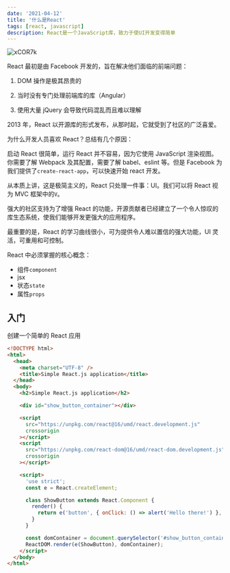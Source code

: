 ```yaml
---
date: '2021-04-12'
title: '什么是React'
tags: [react, javascript]
description: React是一个JavaScript库，致力于使UI开发变得简单
---
```


![xCOR7k](https://cdn.jsdelivr.net/gh/manonicu/pics@master/uPic/xCOR7k.jpg)

React 最初是由 Facebook 开发的，旨在解决他们面临的前端问题：

1. DOM 操作是极其昂贵的

2. 当时没有专门处理前端库的库（Angular）

3. 使用大量 jQuery 会导致代码混乱而且难以理解

2013 年，React 以开源库的形式发布，从那时起，它就受到了社区的广泛喜爱。

为什么开发人员喜欢 React？总结有几个原因：

启动 React 很简单，运行 React 并不容易，因为它使用 JavaScript 渲染视图。你需要了解 Webpack 及其配置，需要了解 babel、eslint 等。但是 Facebook 为我们提供了`create-react-app`，可以快速开始 react 开发。

从本质上讲，这是极简主义的，React 只处理一件事：UI。我们可以将 React 视为 MVC 框架中的`V`。

强大的社区支持为了增强 React 的功能，开源贡献者已经建立了一个令人惊叹的库生态系统，使我们能够开发更强大的应用程序。

最重要的是，React 的学习曲线很小，可为提供令人难以置信的强大功能，UI 灵活，可重用和可控制。

React 中必须掌握的核心概念：

- 组件`component`
- jsx
- 状态`state`
- 属性`props`

## 入门

创建一个简单的 React 应用

```html
<!DOCTYPE html>
<html>
  <head>
    <meta charset="UTF-8" />
    <title>Simple React.js application</title>
  </head>
  <body>
    <h2>Simple React.js application</h2>

    <div id="show_button_container"></div>

    <script
      src="https://unpkg.com/react@16/umd/react.development.js"
      crossorigin
    ></script>
    <script
      src="https://unpkg.com/react-dom@16/umd/react-dom.development.js"
      crossorigin
    ></script>

    <script>
      'use strict';
      const e = React.createElement;

      class ShowButton extends React.Component {
        render() {
          return e('button', { onClick: () => alert('Hello there!') }, 'Show');
        }
      }

      const domContainer = document.querySelector('#show_button_container');
      ReactDOM.render(e(ShowButton), domContainer);
    </script>
  </body>
</html>
```
